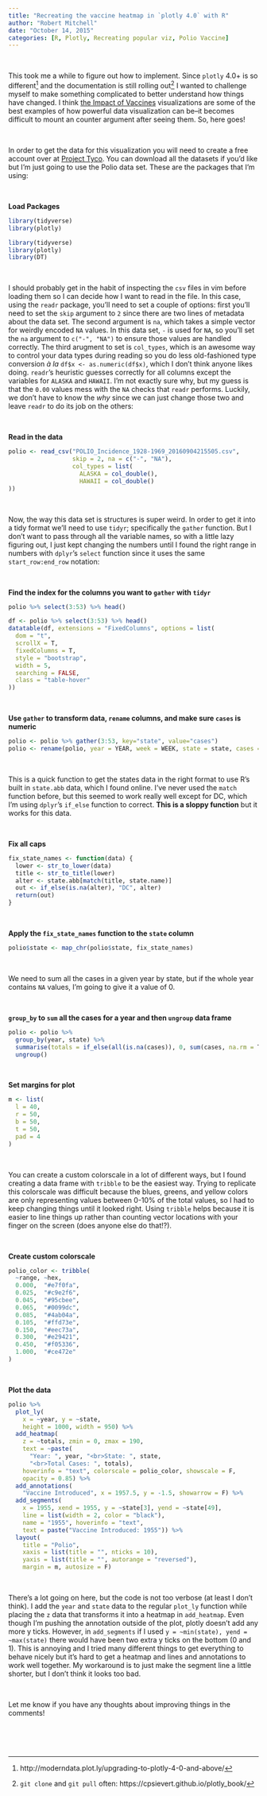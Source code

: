 ```yaml
---
title: "Recreating the vaccine heatmap in `plotly 4.0` with R"
author: "Robert Mitchell"
date: "October 14, 2015"
categories: [R, Plotly, Recreating popular viz, Polio Vaccine]
---
```


<br>

This took me a while to figure out how to implement.  Since `plotly` 4.0+ is so different[^1] and the documentation is still rolling out[^2] I wanted to challenge myself to make something complicated to better understand how things have changed.  I think [the Impact of Vaccines](http://graphics.wsj.com/infectious-diseases-and-vaccines/) visualizations are some of the best examples of how powerful data visualization can be--it becomes difficult to mount an counter argument after seeing them.  So, here goes!

<br>

In order to get the data for this visualization you will need to create a free account over at [Project Tyco](www.website.com).  You can download all the datasets if you'd like but I'm just going to use the Polio data set.  These are the packages that I'm using:

<br>

__Load Packages__
```r
library(tidyverse)
library(plotly)

```

```r
library(tidyverse)
library(plotly)
library(DT)
```

<br>

I should probably get in the habit of inspecting the `csv` files in vim before loading them so I can decide how I want to read in the file.  In this case, using the `readr` package, you'll need to set a couple of options: first you'll need to set the `skip` argument to `2` since there are two lines of metadata about the data set.  The second argument is `na`, which takes a simple vector for weirdly encoded `NA` values.  In this data set, `-` is used for `NA`, so you'll set the `na` argument to `c("-", "NA")` to ensure those values are handled correctly.  The third arugment to set is `col_types`, which is an awesome way to control your data types during reading so you do less old-fashioned type conversion _à la_ `df$x <- as.numeric(df$x)`, which I don't think anyone likes doing.  `readr`'s heuristic guesses correctly for all columns except the variables for `ALASKA` and `HAWAII`.  I'm not exactly sure why, but my guess is that the `0.00` values mess with the `NA` checks that `readr` performs.  Luckily, we don't have to know the _why_ since we can just change those two and leave `readr` to do its job on the others:

<br>

__Read in the data__
```r
polio <- read_csv("POLIO_Incidence_1928-1969_20160904215505.csv", 
                  skip = 2, na = c("-", "NA"),
                  col_types = list(
                    ALASKA = col_double(),
                    HAWAII = col_double()
))

```

<br>

Now, the way this data set is structures is super weird.  In order to get it into a tidy format we'll need to use `tidyr`; specifically the `gather` function.  But I don't want to pass through all the variable names, so with a little lazy figuring out, I just kept changing the numbers until I found the right range in numbers with `dplyr`'s `select` function since it uses the same `start_row:end_row` notation:

<br>

__Find the index for the columns you want to `gather` with `tidyr`__
```r
polio %>% select(3:53) %>% head()

```

```r
df <- polio %>% select(3:53) %>% head()
datatable(df, extensions = "FixedColumns", options = list(
  dom = "t",
  scrollX = T,
  fixedColumns = T,
  style = "bootstrap",
  width = 5,
  searching = FALSE,
  class = "table-hover"
))
```

<br>

__Use `gather` to transform data, `rename` columns, and make sure `cases` is numeric__
```r
polio <- polio %>% gather(3:53, key="state", value="cases") 
polio <- rename(polio, year = YEAR, week = WEEK, state = state, cases = cases)

```

<br>

This is a quick function to get the states data in the right format to use R's built in `state.abb` data, which I found online.  I've never used the `match` function before, but this seemed to work really well except for DC, which I'm using `dplyr`'s `if_else` function to correct.  __This is a sloppy function__ but it works for this data.

<br>

__Fix all caps__
```r
fix_state_names <- function(data) {
  lower <- str_to_lower(data)
  title <- str_to_title(lower)
  alter <- state.abb[match(title, state.name)]
  out <- if_else(is.na(alter), "DC", alter)
  return(out)
}

```

<br>

__Apply the `fix_state_names` function to the `state` column__
```r
polio$state <- map_chr(polio$state, fix_state_names)

```

<br>

We need to sum all the cases in a given year by state, but if the whole year contains `NA` values, I'm going to give it a value of 0.

<br>

__`group_by` to `sum` all the cases for a year and then `ungroup` data frame__
```r
polio <- polio %>% 
  group_by(year, state) %>%
  summarise(totals = if_else(all(is.na(cases)), 0, sum(cases, na.rm = T))) %>%
  ungroup()

```

<br>

__Set margins for plot__
```r
m <- list(
  l = 40,
  r = 50,
  b = 50,
  t = 50,
  pad = 4
)

```

<br>

You can create a custom colorscale in a lot of different ways, but I found creating a data frame with `tribble` to be the easiest way.  Trying to replicate this colorscale was difficult because the blues, greens, and yellow colors are only representing values between 0-10% of the total values, so I had to keep changing things until it looked right.  Using `tribble` helps because it is easier to line things up rather than counting vector locations with your finger on the screen (does anyone else do that!?).

<br>

__Create custom colorscale__
```r
polio_color <- tribble(
  ~range, ~hex,
  0.000,  "#e7f0fa",
  0.025,  "#c9e2f6",
  0.045,  "#95cbee",
  0.065,  "#0099dc",
  0.085,  "#4ab04a",
  0.105,  "#ffd73e",
  0.150,  "#eec73a",
  0.300,  "#e29421",
  0.450,  "#f05336",
  1.000,  "#ce472e"
)

```

<br>

__Plot the data__
```r
polio %>%
  plot_ly(
    x = ~year, y = ~state,
    height = 1000, width = 950) %>%
  add_heatmap(
    z = ~totals, zmin = 0, zmax = 190,
    text = ~paste(
      "Year: ", year, "<br>State: ", state,
      "<br>Total Cases: ", totals),
    hoverinfo = "text", colorscale = polio_color, showscale = F,
    opacity = 0.85) %>%
  add_annotations(
    "Vaccine Introduced", x = 1957.5, y = -1.5, showarrow = F) %>%
  add_segments(
    x = 1955, xend = 1955, y = ~state[3], yend = ~state[49],
    line = list(width = 2, color = "black"),
    name = "1955", hoverinfo = "text",
    text = paste("Vaccine Introduced: 1955")) %>%
  layout(
    title = "Polio",
    xaxis = list(title = "", nticks = 10),
    yaxis = list(title = "", autorange = "reversed"),
    margin = m, autosize = F)

```

<br>

There's a lot going on here, but the code is not too verbose (at least I don't think).  I add the `year` and `state` data to the regular `plot_ly` function while placing the `z` data that transforms it into a heatmap in `add_heatmap`.  Even though I'm pushing the annotation outside of the plot, plotly doesn't add any more y ticks.  However, in `add_segments` if I used `y = ~min(state), yend = ~max(state)` there would have been two extra y ticks on the bottom (0 and 1).  This is annoying and I tried many different things to get everything to behave nicely but it's hard to get a heatmap and lines and annotations to work well together.  My workaround is to just make the segment line a little shorter, but I don't think it looks too bad.

<br>

Let me know if you have any thoughts about improving things in the comments!

<br>
<br>
<br>

[^1]: http://moderndata.plot.ly/upgrading-to-plotly-4-0-and-above/
[^2]: `git clone` and `git pull` often: https://cpsievert.github.io/plotly_book/
